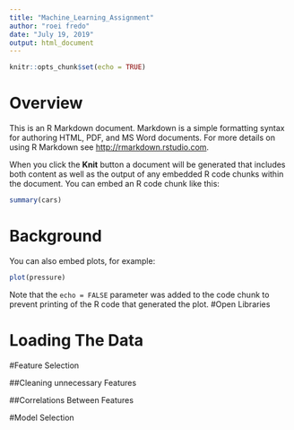 ```yaml
---
title: "Machine_Learning_Assignment"
author: "roei fredo"
date: "July 19, 2019"
output: html_document
---
```


```r
knitr::opts_chunk$set(echo = TRUE)
```

# Overview

This is an R Markdown document. Markdown is a simple formatting syntax for authoring HTML, PDF, and MS Word documents. For more details on using R Markdown see <http://rmarkdown.rstudio.com>.

When you click the **Knit** button a document will be generated that includes both content as well as the output of any embedded R code chunks within the document. You can embed an R code chunk like this:

```r
summary(cars)
```

# Background

You can also embed plots, for example:

```r
plot(pressure)
```

Note that the `echo = FALSE` parameter was added to the code chunk to prevent printing of the R code that generated the plot.
#Open Libraries

# Loading The Data

#Feature Selection

##Cleaning unnecessary Features

##Correlations Between Features

#Model Selection